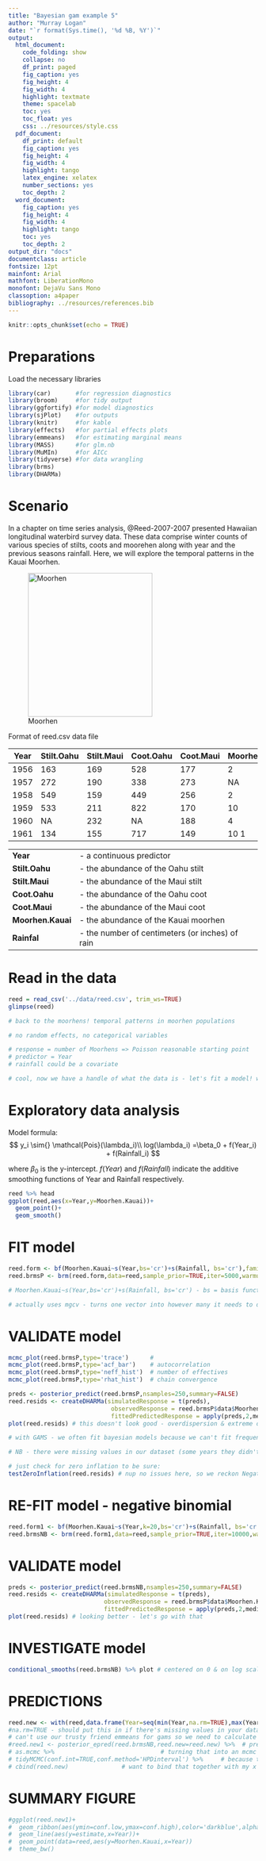 ```yaml
---
title: "Bayesian gam example 5"
author: "Murray Logan"
date: "`r format(Sys.time(), '%d %B, %Y')`"
output:
  html_document:
    code_folding: show
    collapse: no
    df_print: paged
    fig_caption: yes
    fig_height: 4
    fig_width: 4
    highlight: textmate
    theme: spacelab
    toc: yes
    toc_float: yes
    css: ../resources/style.css
  pdf_document:
    df_print: default
    fig_caption: yes
    fig_height: 4
    fig_width: 4
    highlight: tango
    latex_engine: xelatex
    number_sections: yes
    toc_depth: 2
  word_document:
    fig_caption: yes
    fig_height: 4
    fig_width: 4
    highlight: tango
    toc: yes
    toc_depth: 2
output_dir: "docs"
documentclass: article
fontsize: 12pt
mainfont: Arial
mathfont: LiberationMono
monofont: DejaVu Sans Mono
classoption: a4paper
bibliography: ../resources/references.bib
---
```


```r
knitr::opts_chunk$set(echo = TRUE)
```

# Preparations

Load the necessary libraries

```r
library(car)       #for regression diagnostics
library(broom)     #for tidy output
library(ggfortify) #for model diagnostics
library(sjPlot)    #for outputs
library(knitr)     #for kable
library(effects)   #for partial effects plots
library(emmeans)   #for estimating marginal means
library(MASS)      #for glm.nb
library(MuMIn)     #for AICc
library(tidyverse) #for data wrangling
library(brms)
library(DHARMa)
```

# Scenario

In a chapter on time series analysis, @Reed-2007-2007 presented Hawaiian longitudinal waterbird survey data.  These data comprise
winter counts of various species of stilts, coots and moorehen along with year and the previous seasons rainfall.  Here, we will
explore the temporal patterns in the Kauai Moorhen.

![Moorhen](../resources/moorhen.jpg){width="251" height="290"}

Format of reed.csv data file

Year Stilt.Oahu Stilt.Maui Coot.Oahu Coot.Maui Moorhen.Kauai Rainfall
---- ---------- ---------- --------- --------- ------------- --------
1956 163        169        528       177       2             15.16
1957 272        190        338       273       NA            15.48
1958 549        159        449       256       2             16.26
1959 533        211        822       170       10            21.25
1960 NA         232        NA        188       4             10.94
1961 134        155        717       149       10           19.93

--------------    ---------------------------------------------------
**Year**          - a continuous predictor
**Stilt.Oahu**    - the abundance of the Oahu stilt
**Stilt.Maui**    - the abundance of the Maui stilt 
**Coot.Oahu**     - the abundance of the Oahu coot 
**Coot.Maui**     - the abundance of the Maui coot
**Moorhen.Kauai** - the abundance of the Kauai moorhen
**Rainfal**       - the number of centimeters (or inches) of rain
--------------    ---------------------------------------------------

# Read in the data

```r
reed = read_csv('../data/reed.csv', trim_ws=TRUE)
glimpse(reed)

# back to the moorhens! temporal patterns in moorhen populations 

# no random effects, no categorical variables

# response = number of Moorhens => Poisson reasonable starting point
# predictor = Year
# rainfall could be a covariate

# cool, now we have a handle of what the data is - let's fit a model! we're going to do a generalised additive model
```

# Exploratory data analysis
Model formula:
$$
y_i \sim{} \mathcal{Pois}(\lambda_i)\\
log(\lambda_i) =\beta_0 + f(Year_i) + f(Rainfall_i)
$$

where $\beta_0$ is the y-intercept. $f(Year)$ and $f(Rainfall)$ indicate the additive smoothing functions of Year and Rainfall respectively. 

```r
reed %>% head
ggplot(reed,aes(x=Year,y=Moorhen.Kauai))+
  geom_point()+
  geom_smooth()
```

# FIT model
```r
reed.form <- bf(Moorhen.Kauai~s(Year,bs='cr')+s(Rainfall, bs='cr'),family=poisson(link='log'))
reed.brmsP <- brm(reed.form,data=reed,sample_prior=TRUE,iter=5000,warmup=2000,chains=3,thin=5,refresh=0,cores=3)

# Moorhen.Kauai~s(Year,bs='cr')+s(Rainfall, bs='cr') - bs = basis function, cr = cubic regression (simplest regression), number of knots is free - we haven't defined it

# actually uses mgcv - turns one vector into however many it needs to describe the spline - then runs through bayesian analysis
```

# VALIDATE model
```r
mcmc_plot(reed.brmsP,type='trace')      #
mcmc_plot(reed.brmsP,type='acf_bar')    # autocorrelation     
mcmc_plot(reed.brmsP,type='neff_hist')  # number of effectives
mcmc_plot(reed.brmsP,type='rhat_hist')  # chain convergence
```
```r
preds <- posterior_predict(reed.brmsP,nsamples=250,summary=FALSE)
reed.resids <- createDHARMa(simulatedResponse = t(preds),
                             observedResponse = reed.brmsP$data$Moorhen.Kauai,
                             fittedPredictedResponse = apply(preds,2,median))
plot(reed.resids) # this doesn't look good - overdispersion & extreme outliers - OH NO! what shall we do? how about our trusty friend Negative Binomial 

# with GAMS - we often fit bayesian models because we can't fit frequentist & because you want to frame conclusions in a different way BUT for GAMS bayesian isn't as evolved in R

# NB - there were missing values in our dataset (some years they didn't count Moorhens - so put reed.brmsP$data$MoorhenKauai to call from the model rather than from the original dataset
```

```r
# just check for zero inflation to be sure:
testZeroInflation(reed.resids) # nup no issues here, so we reckon Negative Binomial will be able to account for the overdispersion
```

# RE-FIT model - negative binomial
```r
reed.form1 <- bf(Moorhen.Kauai~s(Year,k=20,bs='cr')+s(Rainfall, bs='cr'),family=negbinomial(link='log'))
reed.brmsNB <- brm(reed.form1,data=reed,sample_prior=TRUE,iter=10000,warmup=5000,chains=3,thin=5,refresh=0,cores=3,control=list(adapt_delta=0.99))
```

# VALIDATE model
```r
preds <- posterior_predict(reed.brmsNB,nsamples=250,summary=FALSE)
reed.resids <- createDHARMa(simulatedResponse = t(preds),
                           observedResponse = reed.brmsP$data$Moorhen.Kauai,
                           fittedPredictedResponse = apply(preds,2,median))
plot(reed.resids) # looking better - let's go with that
```

# INVESTIGATE model
```r
conditional_smooths(reed.brmsNB) %>% plot # centered on 0 & on log scale (the link scale)
```
# PREDICTIONS
```r
reed.new <- with(reed,data.frame(Year=seq(min(Year,na.rm=TRUE),max(Year,na.rm=TRUE),len=100),Rainfall=mean(Rainfall)))
#na.rm=TRUE - should put this in if there's missing values in your dataset
# can't use our trusty friend emmeans for gams so we need to calculate our predictions a different way:
#reed.new1 <- posterior_epred(reed.brmsNB,reed.new=reed.new) %>%  # predicting for the new data on response scale
# as.mcmc %>%                              # turning that into an mcmc object - just altering the class of the object
# tidyMCMC(conf.int=TRUE,conf.method='HPDinterval') %>%     # because tidyMCMC can only take mcmc objects as arguments
# cbind(reed.new)               # want to bind that together with my x values that i created at the start
```
# SUMMARY FIGURE
```r
#ggplot(reed.new1)+
#  geom_ribbon(aes(ymin=conf.low,ymax=conf.high),color='darkblue',alpha=0.3)+
#  geom_line(aes(y=estimate,x=Year))+
#  geom_point(data=reed,aes(y=Moorhen.Kauai,x=Year))
#  theme_bw()
```